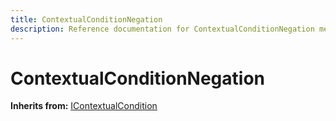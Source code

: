 ```yaml
---
title: ContextualConditionNegation
description: Reference documentation for ContextualConditionNegation meta class
---
```



# ContextualConditionNegation

**Inherits from:** [IContextualCondition](/classes/icontextualcondition)

<ClassDetails file="/db/classes/ContextualConditionNegation.538cbd9fc0d2.json" />

